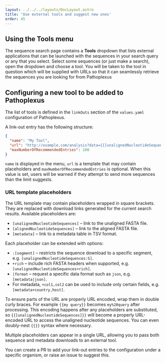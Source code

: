 ```yaml
---
layout: ../../../layouts/DocLayout.astro
title: 'Use external tools and suggest new ones'
order: 45
---
```



## Using the Tools menu

The sequence search page contains a **Tools** dropdown that lists external
applications that can be launched with the sequences in your search query or any that you select. Select some sequences (or just make a search), open the
dropdown and choose a tool. You will be taken to the tool in question which will be supplied with URLs so that it can seamlessly retrieve the sequences you are looking for from Pathoplexus

## Configuring a new tool to be added to Pathoplexus

The list of tools is defined in the `linkOuts` section of the `values.yaml`
configuration of Pathoplexus.

A link-out entry has the following structure:

```json
{
  "name": "My Tool",
  "url": "http://example.com/analysis?data={{[unalignedNucleotideSequences]}}",
  "maxNumberOfRecommendedEntries": 100
}
```

`name` is displayed in the menu, `url` is a template that may contain
placeholders and `maxNumberOfRecommendedEntries` is optional. When this value is
set, users will be warned if they attempt to send more sequences than the limit
suggests.

### URL template placeholders

The URL template may contain placeholders wrapped in square brackets. They are
replaced with download links generated for the current search results. Available
placeholders are:

- `[unalignedNucleotideSequences]` – link to the unaligned FASTA file.
- `[alignedNucleotideSequences]` – link to the aligned FASTA file.
- `[metadata]` – link to a metadata table in TSV format.

Each placeholder can be extended with options:

- `:[segment]` – restricts the sequence download to a specific segment, e.g.
  `[unalignedNucleotideSequences:S]`.
- `+rich` – include rich FASTA headers when supported, e.g.
  `[unalignedNucleotideSequences+rich]`.
- `|format` – request a specific data format such as `json`, e.g.
  `[metadata|json]`.
- For metadata, `+col1,col2` can be used to include only
  certain fields, e.g. `[metadata+country,host]`.

To ensure parts of the URL are properly URL encoded, wrap them in double curly
braces. For example `{{my query}}` becomes `my%20query` after processing. This
encoding happens after any placeholders are substituted, so `{{[unalignedNucleotideSequences]}}` will become a properly URL-encoded URL to access the unaligned nucleotide sequences. You can even doubly-nest `{{}}` syntax where necessary.

Multiple placeholders can appear in a single URL, allowing you to pass both
sequence and metadata downloads to an external tool.

You can create a PR to add your link-out entries to the configuration under a specific organism, or raise an issue to suggest this.